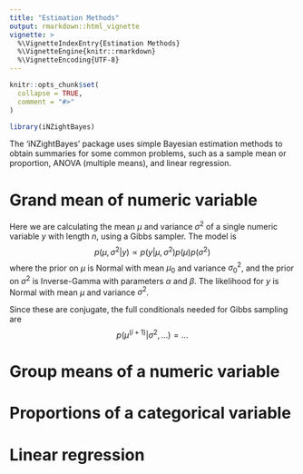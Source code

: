 ```yaml
---
title: "Estimation Methods"
output: rmarkdown::html_vignette
vignette: >
  %\VignetteIndexEntry{Estimation Methods}
  %\VignetteEngine{knitr::rmarkdown}
  %\VignetteEncoding{UTF-8}
---
```


```r
knitr::opts_chunk$set(
  collapse = TRUE,
  comment = "#>"
)
```

```r
library(iNZightBayes)
```

The 'iNZightBayes' package uses simple Bayesian estimation methods to obtain summaries for some common problems, such as a sample mean or proportion, ANOVA (multiple means), and linear regression.

# Grand mean of numeric variable

Here we are calculating the mean $\mu$ and variance $\sigma^2$ of a single numeric variable $y$ with length $n$, using a Gibbs sampler. The model is
$$p(\mu,\sigma^2|y) \propto p(y|\mu,\sigma^2) p(\mu) p(\sigma^2)$$
where the prior on $\mu$ is Normal with mean $\mu_0$ and variance $\sigma_0^2$, and the prior on $\sigma^2$ is Inverse-Gamma with parameters $\alpha$ and $\beta$. The likelihood for $y$ is Normal with mean $\mu$ and variance $\sigma^2$.

Since these are conjugate, the full conditionals needed for Gibbs sampling are
$$p(\mu^{(i+1)}|\sigma^2, \ldots) = \ldots$$

# Group means of a numeric variable

# Proportions of a categorical variable

# Linear regression
